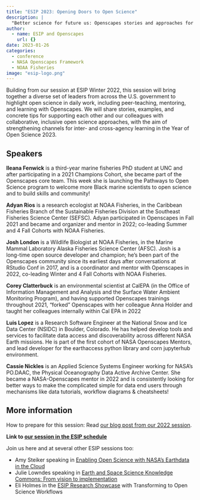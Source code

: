 ```yaml
---
title: "ESIP 2023: Opening Doors to Open Science"
description: |
  "Better science for future us: Openscapes stories and approaches for the Year of Open Science"
author:
  - name: ESIP and Openscapes
    url: {}
date: 2023-01-26
categories: 
  - conference
  - NASA Openscapes Framework
  - NOAA Fisheries
image: "esip-logo.png"
---
```


Building from our session at ESIP Winter 2022, this session will bring together a diverse set of leaders from across the U.S. government to highlight open science in daily work, including peer-teaching, mentoring, and learning with Openscapes. We will share stories, examples, and concrete tips for supporting each other and our colleagues with collaborative, inclusive open science approaches, with the aim of strengthening channels for inter- and cross-agency learning in the Year of Open Science 2023.

## Speakers

**Ileana Fenwick** is a third-year marine fisheries PhD student at UNC and after participating in a 2021 Champions Cohort, she became part of the Openscapes core team. This week she is launching the Pathways to Open Science program to welcome more Black marine scientists to open science and to build skills and community!

**Adyan Rios** is a research ecologist at NOAA Fisheries, in the Caribbean Fisheries Branch of the Sustainable Fisheries Division at the Southeast Fisheries Science Center (SEFSC). Adyan participated in Openscapes in Fall 2021 and became and organizer and mentor in 2022; co-leading Summer and 4 Fall Cohorts with NOAA Fisheries.

**Josh London** is a Wildlife Biologist at NOAA Fisheries, in the Marine Mammal Laboratory Alaska Fisheries Science Center (AFSC). Josh is a long-time open source developer and champion; he’s been part of the Openscapes community since its earliest days after conversations at RStudio Conf in 2017, and is a coordinator and mentor with Openscapes in 2022, co-leading Winter and 4 Fall Cohorts with NOAA Fisheries.

**Corey Clatterbuck** is an environmental scientist at CalEPA (in the Office of Information Management and Analysis and the Surface Water Ambient Monitoring Program), and having supported Openscapes trainings throughout 2021, "forked" Openscapes with her colleague Anna Holder and taught her colleagues internally within Cal EPA in 2022

**Luis Lopez** is a Research Software Engineer at the National Snow and Ice Data Center (NSIDC) in Boulder, Colorado. He has helped develop tools and services to facilitate data access and discoverability across different NASA Earth missions. He is part of the first cohort of NASA Openscapes Mentors, and lead developer for the earthaccess python library and corn jupyterhub environment.

**Cassie Nickles** is an Applied Science Systems Engineer working for NASA’s PO.DAAC, the Physical Oceanography Data Active Archive Center. She became a NASA-Openscapes mentor in 2022 and is consistently looking for better ways to make the complicated simple for data end users through mechanisms like data tutorials, workflow diagrams & cheatsheets! 


## More information

How to prepare for this session: Read [our blog post from our 2022 session](https://www.openscapes.org/blog/2022/02/17/esip-winter-2022/).

**Link to [our session in the ESIP schedule](https://2023januaryesipmeeting.sched.com/event/1EwXx/better-science-for-future-us-openscapes-stories-and-approaches-for-the-year-of-open-science)**

Join us here and at several other ESIP sessions too:

- Amy Steiker speaking in [Enabling Open Science with NASA's Earthdata in the Cloud](https://2023januaryesipmeeting.sched.com/event/1EwXE/enabling-open-science-with-nasas-earthdata-in-the-cloud)
- Julie Lowndes speaking in [Earth and Space Science Knowledge Commons: From vision to implementation](https://2023januaryesipmeeting.sched.com/event/1EwXQ/earth-and-space-science-knowledge-commons-from-vision-to-implementation)
- Eli Holmes in the [ESIP Research Showcase](https://2023januaryesipmeeting.sched.com/event/1EwXr/research-showcase-poster-demo-live-event) with Transforming to Open Science Workflows
